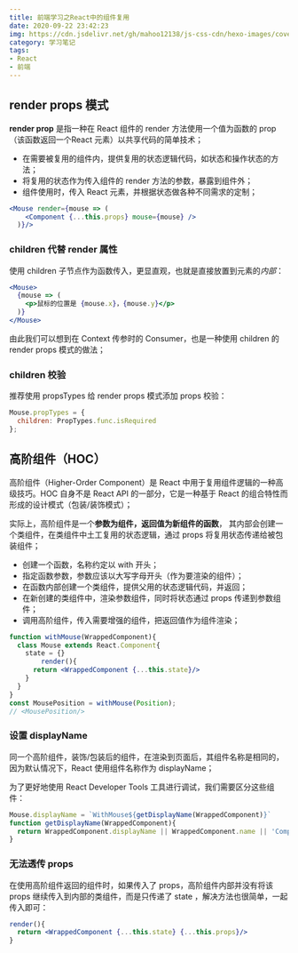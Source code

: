 ```yaml
---
title: 前端学习之React中的组件复用
date: 2020-09-22 23:42:23
img: https://cdn.jsdelivr.net/gh/mahoo12138/js-css-cdn/hexo-images/cover/react.png
category: 学习笔记
tags:
- React
- 前端
---
```


##  render props 模式

**render prop** 是指一种在 React 组件的 render 方法使用一个值为函数的 prop （该函数返回一个React 元素）以共享代码的简单技术；

+ 在需要被复用的组件内，提供复用的状态逻辑代码，如状态和操作状态的方法；
+ 将复用的状态作为传入组件的 render 方法的参数，暴露到组件外；
+ 组件使用时，传入 React 元素，并根据状态做各种不同需求的定制；

```jsx
<Mouse render={mouse => (
    <Component {...this.props} mouse={mouse} />
  )}/>
```

### children 代替 render 属性

使用 children 子节点作为函数传入，更显直观，也就是直接放置到元素的*内部*：

```jsx
<Mouse>
  {mouse => (
    <p>鼠标的位置是 {mouse.x}，{mouse.y}</p>
  )}
</Mouse>
```

由此我们可以想到在 Context 传参时的 Consumer，也是一种使用 children 的 render props 模式的做法；

### children 校验

推荐使用 propsTypes 给 render props 模式添加 props 校验：

```jsx
Mouse.propTypes = {
  children: PropTypes.func.isRequired
};
```

## 高阶组件（HOC）

高阶组件（Higher-Order Component）是 React 中用于复用组件逻辑的一种高级技巧。HOC 自身不是 React API 的一部分，它是一种基于 React 的组合特性而形成的设计模式（包装/装饰模式）；

实际上，高阶组件是一个**参数为组件，返回值为新组件的函数**，  其内部会创建一个类组件，在类组件中土工复用的状态逻辑，通过 props 将复用状态传递给被包装组件；

+ 创建一个函数，名称约定以 with 开头；
+ 指定函数参数，参数应该以大写字母开头（作为要渲染的组件）；
+ 在函数内部创建一个类组件，提供父用的状态逻辑代码，并返回；
+ 在新创建的类组件中，渲染参数组件，同时将状态通过 props 传递到参数组件；
+ 调用高阶组件，传入需要增强的组件，把返回值作为组件渲染；

```jsx
function withMouse(WrappedComponent){
  class Mouse extends React.Component{
    state = {}
 		render(){
      return <WrappedComponent {...this.state}/>
    }
  }
}
const MousePosition = withMouse(Position);
// <MousePosition/>
```

### 设置 displayName 

同一个高阶组件，装饰/包装后的组件，在渲染到页面后，其组件名称是相同的，因为默认情况下，React 使用组件名称作为 displayName；

为了更好地使用 React Developer Tools 工具进行调试，我们需要区分这些组件：

```jsx
Mouse.displayName = `WithMouse${getDisplayName(WrappedComponent)}`
function getDisplayName(WrappedComponent){
  return WrappedComponent.displayName || WrappedComponent.name || 'Component'
}
```

### 无法透传 props

在使用高阶组件返回的组件时，如果传入了 props，高阶组件内部并没有将该props 继续传入到内部的类组件，而是只传递了 state ，解决方法也很简单，一起传入即可：

```jsx
render(){
  return <WrappedComponent {...this.state} {...this.props}/>
}
```